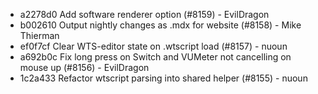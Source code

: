 - a2278d0 Add software renderer option (#8159) - EvilDragon
- b002610 Output nightly changes as .mdx for website (#8158) - Mike Thierman
- ef0f7cf Clear WTS-editor state on .wtscript load (#8157) - nuoun
- a692b0c Fix long press on Switch and VUMeter not cancelling on mouse up (#8156) - EvilDragon
- 1c2a433 Refactor wtscript parsing into shared helper (#8155) - nuoun